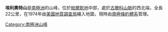 {{coord|71|25|S|65|25|W|source:GNIS|display=title}}

'''埃利奧特山'''是[[南極洲|南極洲]]的山峰，位於[[帕爾默地|帕爾默地]]中部，處於[[古滕科山脈|古滕科山脈]]的西北端，全長22公里，在1974年由[[美國地質調查局|美國地質調查局]]繪入地圖，現時由[[南極條約體系|南極條約體系]]管理。

{{Antarctica-geo-stub}}
[[Category:南極洲山峰|Category:南極洲山峰]]